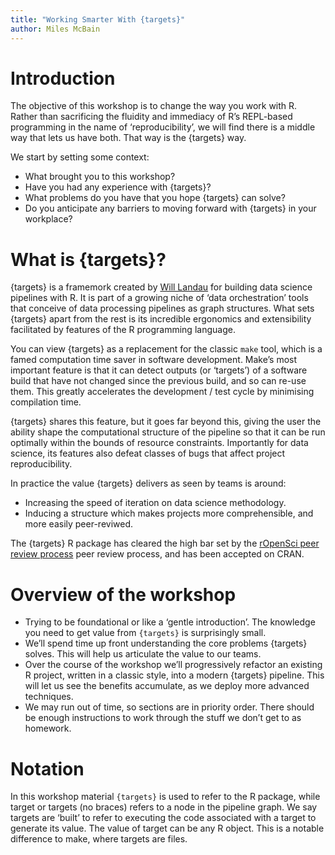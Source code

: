 ```yaml
---
title: "Working Smarter With {targets}"
author: Miles McBain
---
```


# Introduction

The objective of this workshop is to change the way you work with R. Rather than
sacrificing the fluidity and immediacy of R's REPL-based programming in the name
of 'reproducibility', we will find there is a middle way that lets us have both.
That way is the {targets} way.

We start by setting some context:

  - What brought you to this workshop?
  - Have you had any experience with {targets}?
  - What problems do you have that you hope {targets} can solve?
  - Do you anticipate any barriers to moving forward with {targets} in your workplace?

# What is {targets}?

{targets} is a framemork created by [Will Landau](https://github.com/wlandau) for
building data science pipelines with R. It is part of a growing niche of 'data
orchestration' tools that conceive of data processing pipelines as graph
structures. What sets {targets} apart from the rest is its incredible ergonomics
and extensibility facilitated by features of the R programming language.

You can view {targets} as a replacement for the classic `make` tool, which is a
famed computation time saver in software development. Make's most important
feature is that it can detect outputs (or 'targets') of a software build that
have not changed since the previous build, and so can re-use them. This greatly
accelerates the development / test cycle by minimising compilation time.

{targets} shares this feature, but it goes far beyond this, giving the user the
ability shape the computational structure of the pipeline so that it can be run
optimally within the bounds of resource constraints. Importantly for data
science, its features also defeat classes of bugs that affect project
reproducibility.

In practice the value {targets} delivers as seen by teams is around:

  - Increasing the speed of iteration on data science methodology.
  - Inducing a structure which makes projects more comprehensible, and more easily peer-reviwed.

The {targets} R package has cleared the high bar set by the [rOpenSci peer review process](https://github.com/ropensci/software-review/issues/401) peer review process, and has been accepted on CRAN.

# Overview of the workshop

  - Trying to be foundational or like a 'gentle introduction'. The knowledge you need to get value from `{targets}` is surprisingly small.
  - We'll spend time up front understanding the core problems {targets} solves. This will help us articulate the value to our teams.
  - Over the course of the workshop we'll progressively refactor an existing R project, written in a classic style, into a modern {targets} pipeline. This will let us see the benefits accumulate, as we deploy more advanced techniques.
  - We may run out of time, so sections are in priority order. There should be enough instructions to work through the stuff we don't get to as homework.

# Notation

In this workshop material `{targets}` is used to refer to the R package, while target or targets (no braces) refers to a node in the pipeline graph. We say targets are 'built' to refer to executing the code associated with a target to generate its value. The value of target can be any R object. This is a notable difference to make, where targets are files.
